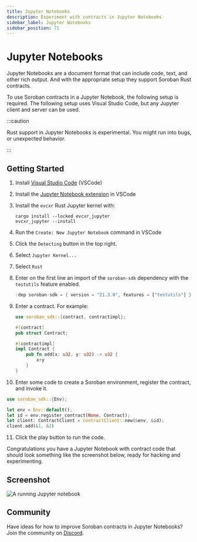 ```yaml
---
title: Jupyter Notebooks
description: Experiment with contracts in Jupyter Notebooks
sidebar_label: Jupyter Notebooks
sidebar_position: 71
---
```


# Jupyter Notebooks

Jupyter Notebooks are a document format that can include code, text, and other rich output. And with the appropriate setup they support Soroban Rust contracts.

To use Soroban contracts in a Jupyter Notebook, the following setup is required. The following setup uses Visual Studio Code, but any Jupyter client and server can be used.

:::caution

Rust support in Jupyter Notebooks is experimental. You might run into bugs, or unexpected behavior.

:::

## Getting Started

1. Install [Visual Studio Code] (VSCode)
2. Install the [Jupyter Notebook extension] in VSCode
3. Install the `evcxr` Rust Jupyter kernel with:
   ```
   cargo install --locked evcxr_jupyter
   evcxr_jupyter --install
   ```
4. Run the `Create: New Jupyter Notebook` command in VSCode
5. Click the `Detecting` button in the top right.
6. Select `Jupyter Kernel...`
7. Select `Rust`
8. Enter on the first line an import of the `soroban-sdk` dependency with the `testutils` feature enabled.
   ```rust
   :dep soroban-sdk = { version = "21.3.0", features = ["testutils"] }
   ```
9. Enter a contract. For example:

   ```rust
   use soroban_sdk::{contract, contractimpl};

   #[contract]
   pub struct Contract;

   #[contractimpl]
   impl Contract {
       pub fn add(x: u32, y: u32) -> u32 {
           x+y
       }
   }
   ```

10. Enter some code to create a Soroban environment, register the contract, and invoke it.

```rust
use soroban_sdk::{Env};

let env = Env::default();
let id = env.register_contract(None, Contract);
let client: ContractClient = ContractClient::new(&env, &id);
client.add(&1, &2)
```

11. Click the play button to run the code.

Congratulations you have a Jupyter Notebook with contract code that should look something like the screenshot below, ready for hacking and experimenting.

## Screenshot

![A running Jupyter notebook](jupyter-notebooks.png)

## Community

Have ideas for how to improve Soroban contracts in Jupyter Notebooks? Join the community on [Discord].

[Discord]: https://discord.com/channels/897514728459468821/1263811925813366794
[Visual Studio Code]: https://code.visualstudio.com
[Jupyter Notebook extension]: https://marketplace.visualstudio.com/items?itemName=ms-toolsai.jupyter
[Jupyter Desktop]: https://github.com/jupyterlab/jupyterlab-desktop
